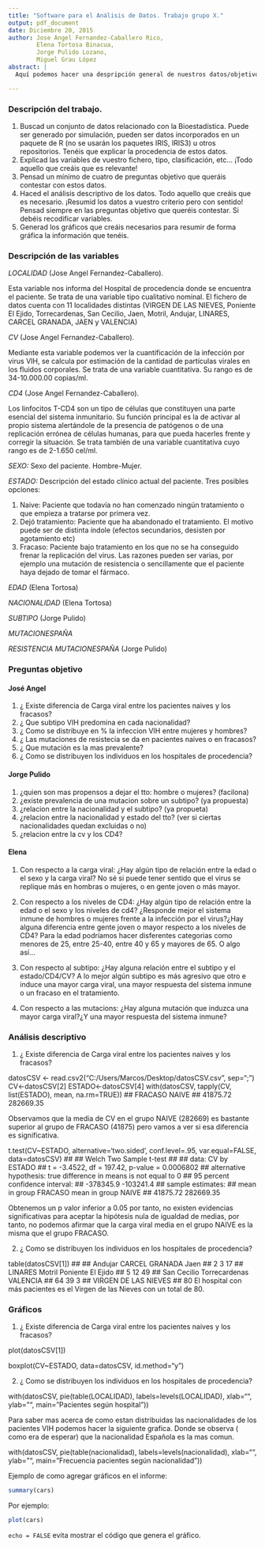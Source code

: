 ```yaml
---
title: "Software para el Análisis de Datos. Trabajo grupo X."
output: pdf_document
date: Diciembre 20, 2015
author: Jose Angel Fernandez-Caballero Rico,
        Elena Tortosa Binacua, 
        Jorge Pulido Lozano,
        Miguel Grau López
abstract: |
  Aquí podemos hacer una despripción general de nuestros datos/objetivos.

---
```


### Descripción del trabajo.

1. Buscad un conjunto de datos relacionado con la Bioestadística. Puede ser generado por simulación, pueden ser datos incorporados en un paquete de R (no se usarán los paquetes IRIS, IRIS3) u otros repositorios. Tenéis que explicar la procedencia de estos datos.
2. Explicad las variables de vuestro fichero, tipo, clasificación, etc... ¡Todo aquello que creáis que es relevante!
3. Pensad un mínimo de cuatro de preguntas objetivo que queráis contestar con estos datos.
4. Haced el análisis descriptivo de los datos. Todo aquello que creáis que es necesario. ¡Resumid los datos a vuestro criterio pero con sentido! Pensad siempre en las preguntas objetivo que queréis contestar. Si debéis recodificar variables.
5. Generad los gráficos que creáis necesarios para resumir de forma gráfica la información que tenéis.


### Descripción de las variables

*LOCALIDAD* (Jose Angel Fernandez-Caballero). 

Esta variable nos informa del Hospital de procedencia donde se encuentra el paciente. Se trata de una variable tipo cualitativo nominal. El fichero de datos cuenta con 11 localidades distintas (VIRGEN DE LAS NIEVES, Poniente El Ejido, Torrecardenas, San Cecilio, Jaen, Motril, Andujar, LINARES, CARCEL GRANADA, JAEN y VALENCIA)

*CV* (Jose Angel Fernandez-Caballero).

Mediante esta variable podemos ver la cuantificación de la infección por virus VIH, se calcula por estimación de la cantidad de partículas virales en los fluidos corporales. Se trata de una variable cuantitativa. Su rango es de 34-10.000.00 copias/ml.

*CD4* (Jose Angel Fernandez-Caballero).

Los linfocitos T-CD4 son un tipo de células que constituyen una parte esencial del sistema inmunitario. Su función principal es la de activar al propio sistema alertándole de la presencia de patógenos o de una replicación errónea de células humanas, para que pueda hacerles frente y corregir la situación. Se trata también de una variable cuantitativa cuyo rango es de 2-1.650 cel/ml.

*SEXO:* Sexo del paciente. Hombre-Mujer.

*ESTADO:* Descripción del estado clínico actual del paciente. Tres posibles opciones:

  1. Naive: Paciente que todavía no han comenzado ningún tratamiento o que empieza a tratarse por primera vez.
  2. Dejó tratamiento: Paciente que ha abandonado el tratamiento. El motivo puede ser de distinta índole (efectos secundarios, desisten por agotamiento etc)
  3. Fracaso: Paciente bajo tratamiento en los que no se ha conseguido frenar la replicación del virus. Las razones pueden ser varias, por ejemplo una mutación de resistencia o sencillamente que el paciente haya dejado de tomar el fármaco.
  
*EDAD* (Elena Tortosa)

*NACIONALIDAD* (Elena Tortosa)

*SUBTIPO* (Jorge Pulido)

*MUTACIONESPAÑA*

*RESISTENCIA MUTACIONESPAÑA* (Jorge Pulido)

### Preguntas objetivo

#### José Angel

1. ¿ Existe diferencia de Carga viral entre los pacientes naives y los fracasos?
2. ¿ Que subtipo VIH predomina en cada nacionalidad?
3. ¿ Como se distribuye en % la infeccion VIH entre mujeres y hombres?
4. ¿ Las mutaciones de resistecia se da en pacientes naives o en fracasos?
5. ¿ Que mutación es la mas prevalente?
6. ¿ Como se distribuyen los individuos en los hospitales de procedencia?

#### Jorge Pulido

1.  ¿quien son mas propensos a dejar el tto: hombre o mujeres? (facilona)
2.  ¿existe prevalencia de una mutacion sobre un subtipo? (ya propuesta)
3.  ¿relacion entre la nacionalidad y el subtipo? (ya propueta)
4.  ¿relacion entre la nacionalidad y estado del tto? (ver si ciertas nacionalidades quedan excluidas o no)
5.  ¿relacion entre la cv y los CD4?

#### Elena

1. Con respecto a la carga viral: ¿Hay algún tipo de relación entre la edad o el sexo y la carga viral? No sé si puede tener sentido que el virus se replique más en hombras o mujeres, o en gente joven o más mayor.

2. Con respecto a los niveles de CD4: ¿Hay algún tipo de relación entre la edad o el sexo y los niveles de cd4? ¿Responde mejor el sistema inmune de hombres o mujeres frente a la infección por el virus?¿Hay alguna diferencia entre gente joven o mayor respecto a los niveles de CD4? Para la edad podríamos hacer disferentes categorias como menores de 25, entre 25-40, entre 40 y 65 y mayores de 65. O algo así...

3. Con respecto al subtipo: ¿Hay alguna relación entre el subtipo y el estado/CD4/CV? A lo mejor algún subtipo es más agresivo que otro e induce una mayor carga viral, una mayor respuesta del sistema inmune o un fracaso en el tratamiento.

4. Con respecto a las mutacions: ¿Hay alguna mutación que induzca una mayor carga viral?¿Y una mayor respuesta del sistema inmune?

### Análisis descriptivo

1. ¿ Existe diferencia de Carga viral entre los pacientes naives y los fracasos?

datosCSV <- read.csv2("C:/Users/Marcos/Desktop/datosCSV.csv", sep=";")
CV<-datosCSV[2]
ESTADO<-datosCSV[4]
with(datosCSV, tapply(CV, list(ESTADO), mean, na.rm=TRUE))
##   FRACASO     NAIVE 
##  41875.72 282669.35

Observamos que la media de CV en el grupo NAIVE (282669) es bastante superior al grupo de FRACASO (41875) pero vamos a ver si esa diferencia es significativa.

t.test(CV~ESTADO, alternative='two.sided', conf.level=.95, var.equal=FALSE, data=datosCSV)
## 
##  Welch Two Sample t-test
## 
## data:  CV by ESTADO
## t = -3.4522, df = 197.42, p-value = 0.0006802
## alternative hypothesis: true difference in means is not equal to 0
## 95 percent confidence interval:
##  -378345.9 -103241.4
## sample estimates:
## mean in group FRACASO   mean in group NAIVE 
##              41875.72             282669.35

Obtenemos un p valor inferior a 0.05 por tanto, no existen evidencias significativas para aceptar la hipótesis nula de igualdad de medias, por tanto, no podemos afirmar que la carga viral media en el grupo NAIVE es la misma que el grupo FRACASO.

2. ¿ Como se distribuyen los individuos en los hospitales de procedencia?

table(datosCSV[1])
## 
##              Andujar       CARCEL GRANADA                 Jaen 
##                    2                    3                   17 
##              LINARES               Motril    Poniente El Ejido 
##                    5                   12                   49 
##          San Cecilio        Torrecardenas             VALENCIA 
##                   64                   39                    3 
## VIRGEN DE LAS NIEVES 
##                   80
El hospital con más pacientes es el Virgen de las Nieves con un total de 80.



### Gráficos

1. ¿ Existe diferencia de Carga viral entre los pacientes naives y los fracasos?

plot(datosCSV[1])
 
 
boxplot(CV~ESTADO, data=datosCSV, id.method="y")


2. ¿ Como se distribuyen los individuos en los hospitales de procedencia?

with(datosCSV, pie(table(LOCALIDAD), labels=levels(LOCALIDAD), xlab="", 
  ylab="", main="Pacientes según hospital"))

Para saber mas acerca de como estan distribuidas las nacionalidades de los pacientes VIH podemos hacer la siguiente grafica. Donde se observa ( como era de esperar) que la nacionalidad Española es la mas comun. 

with(datosCSV, pie(table(nacionalidad), labels=levels(nacionalidad), xlab="", ylab="", main="Frecuencia pacientes según nacionalidad"))



Ejemplo de como agregar gráficos en el informe: 

```r
summary(cars)
```

Por ejemplo:

```r
plot(cars)
```

`echo = FALSE` evita mostrar el código que genera el gráfico.
